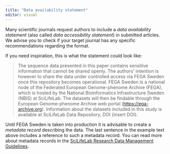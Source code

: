 ```yaml
---
title: "Data availability statement"
editor: visual
---
```


Many scientific journals request authors to include a *data availability
statement* (also called *data accessibility statement*) in submitted
articles. We advise you to check if your target journal has any specific
recommendations regarding the format.

If you need inspiration, this is what the statement could look like:

> The sequence data presented in this paper contains sensitive
> information that cannot be shared openly. The authors\' intention is
> however to share the data under controlled access via FEGA Sweden once
> this repository becomes operational. FEGA Sweden is a national node of
> the Federated European Genome-phenome Archive (FEGA), which is hosted
> by the National Bioinformatics Infrastructure Sweden (NBIS) at
> SciLifeLab. The datasets will then be findable through the European
> Genome-phenome Archive web portal
> ([https://ega-archive.org](https://ega-archive.org/)). Information
> about the datasets included in this study is available at SciLifeLab
> Data Repository, DOI {insert DOI}.

::: callout-important
Until FEGA Sweden is taken into production it is advisable to create a
*metadata record* describing the data. The last sentence in the example
text above includes a reference to such a metadata record. You can read
more about metadata records in the [SciLifeLab Research Data Management
Guidelines](https://data-guidelines.scilifelab.se/topics/sharing-human-data/#if-data-cannot-be-deposited-in-a-repository).
:::
